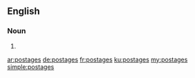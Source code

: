 ==English==

===Noun===
{{head|en|noun plural form}}

# {{plural of|postage|lang=en}}

[[ar:postages]]
[[de:postages]]
[[fr:postages]]
[[ku:postages]]
[[my:postages]]
[[simple:postages]]